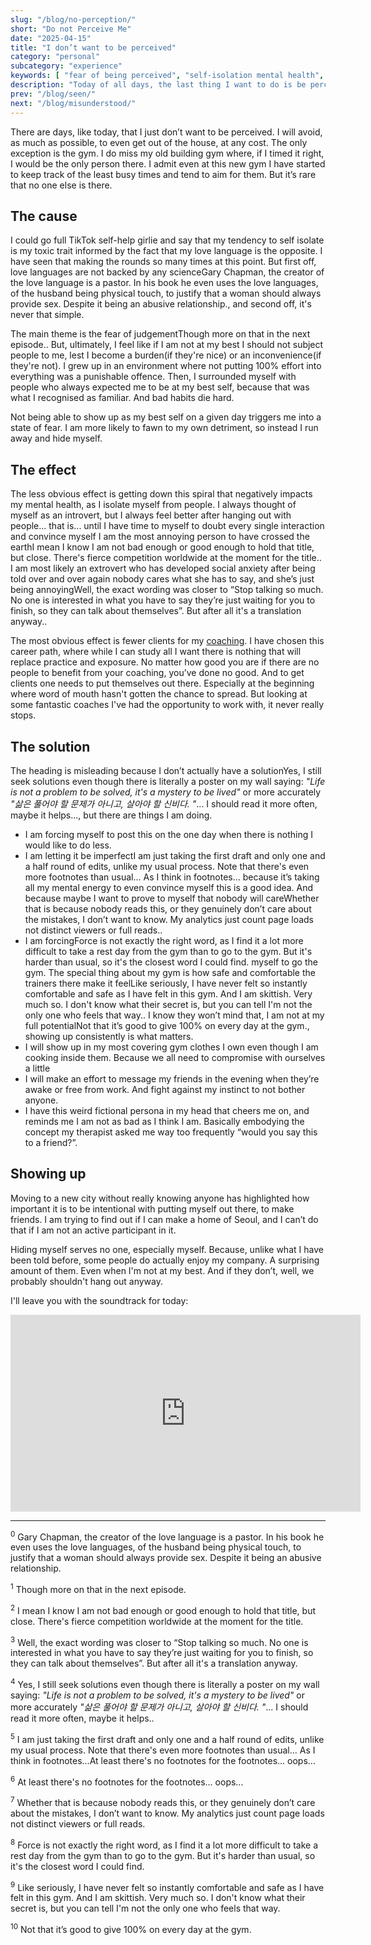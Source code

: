 ```yaml
---
slug: "/blog/no-perception/"
short: "Do not Perceive Me"
date: "2025-04-15"
title: "I don’t want to be perceived"
category: "personal"
subcategory: "experience"
keywords: [ "fear of being perceived", "self-isolation mental health", "social anxiety and perfectionism", "why it's hard to show up", "fear of judgment", "introvert or socially anxious", "hiding from the world", "mental health and gym motivation", "coaching and vulnerability", "starting over in a new city","making friends in Seoul","extrovert with social anxiety","building self-worth","perfectionism and social withdrawal","life coaching and mental health"]
description: "Today of all days, the last thing I want to do is be perceived, yet I am writing this blog post, as a challenge to myself as to what it means to be perceived, and that it's not as unsafe as it feels."
prev: "/blog/seen/"
next: "/blog/misunderstood/"
---
```



There are days, like today, that I just don’t want to be perceived. I will avoid, as much as possible, to even get out of the house, at any cost. The only exception is the gym. I do miss my old building gym where, if I timed it right, I would be the only person there. I admit even at this new gym I have started to keep track of the least busy times and tend to aim for them. But it’s rare that no one else is there. 

## The cause

I could go full TikTok self-help girlie and say that my tendency to self isolate is my toxic trait informed by the fact that my love language is the opposite. I have seen that making the rounds so many times at this point. But first off, love languages are not backed by any science<Footnote presentation="0">Gary Chapman, the creator of the love language is a pastor. In his book he even uses the love languages, of the husband being physical touch, to justify that a woman should always provide sex. Despite it being an abusive relationship.</Footnote>, and second off, it's never that simple. 

The main theme is the fear of judgement<Footnote presentation="1">Though more on that in the next episode.</Footnote>. But, ultimately, I feel like if I am not at my best I should not subject people to me, lest I become a burden(if they're nice) or an inconvenience(if they're not). I grew up in an environment where not putting 100% effort into everything was a punishable offence. Then, I surrounded myself with people who always expected me to be at my best self, because that was what I recognised as familiar. And bad habits die hard. 

Not being able to show up as my best self on a given day triggers me into a state of fear. I am more likely to fawn to my own detriment, so instead I run away and hide myself. 

## The effect

The less obvious effect is getting down this spiral that negatively impacts my mental health, as I isolate myself from people. I always thought of myself as an introvert, but I always feel better after hanging out with people... that is... until I have time to myself to doubt every single interaction and convince myself I am the most annoying person to have crossed the earth<Footnote presentation="2">I mean I know I am not bad enough or good enough to hold that title, but close. There's fierce competition worldwide at the moment for the title.</Footnote>. I am most likely an extrovert who has developed social anxiety after being told over and over again nobody cares what she has to say, and she’s just being annoying<Footnote presentation="3">Well, the exact wording was closer to “Stop talking so much. No one is interested in what you have to say they’re just waiting for you to finish, so they can talk about themselves”. But after all it's a translation anyway.</Footnote>.  

The most obvious effect is fewer clients for my [coaching](/coaching/). I have chosen this career path, where while I can study all I want there is nothing that will replace practice and exposure. No matter how good you are if there are no people to benefit from your coaching, you’ve done no good. And to get clients one needs to put themselves out there. Especially at the beginning where word of mouth hasn't gotten the chance to spread. But looking at some fantastic coaches I've had the opportunity to work with, it never really stops.

## The solution

The heading is misleading because I don’t actually have a solution<Footnote presentation="4">Yes, I still seek solutions even though there is literally a poster on my wall saying: _"Life is not a problem to be solved, it's a mystery to be lived"_ or more accurately _"삶은 풀어야 할 문제가 아니고, 살아야 할 신비다. "_... I should read it more often, maybe it helps...</Footnote>, but there are things I am doing. 

* I am forcing myself to post this on the one day when there is nothing I would like to do less. 
* I am letting it be imperfect<Footnote presentation="5">I am just taking the first draft and only one and a half round of edits, unlike my usual process. Note that there's even more footnotes than usual... As I think in footnotes...</Footnote> because it’s taking all my mental energy to even convince myself this is a good idea. And because maybe I want to prove to myself that nobody will care<Footnote presentation="7">Whether that is because nobody reads this, or they genuinely don’t care about the mistakes, I don’t want to know. My analytics just count page loads not distinct viewers or full reads.</Footnote>.
* I am forcing<Footnote presentation="8">Force is not exactly the right word, as I find it a lot more difficult to take a rest day from the gym than to go to the gym. But it's harder than usual, so it's the closest word I could find.</Footnote> myself to go the gym. The special thing about my gym is how safe and comfortable the trainers there make it feel<Footnote presentation="9">Like seriously, I have never felt so instantly comfortable and safe as I have felt in this gym. And I am skittish. Very much so. I don't know what their secret is, but you can tell I'm not the only one who feels that way.</Footnote>. I know they won’t mind that, I am not at my full potential<Footnote presentation="10">Not that it’s good to give 100% on every day at the gym.</Footnote>, showing up consistently is what matters.
* I will show up in my most covering gym clothes I own even though I am cooking inside them. Because we all need to compromise with ourselves a little
* I will make an effort to message my friends in the evening when they’re awake or free from work. And fight against my instinct to not bother anyone. 
* I have this weird fictional persona in my head that cheers me on, and reminds me I am not as bad as I think I am. Basically embodying the concept my therapist asked me way too frequently “would you say this to a friend?”. 

## Showing up

Moving to a new city without really knowing anyone has highlighted how important it is to be intentional with putting myself out there, to make friends. I am trying to find out if I can make a home of Seoul, and I can’t do that if I am not an active participant in it. 

Hiding myself serves no one, especially myself. Because, unlike what I have been told before, some people do actually enjoy my company. A surprising amount of them. Even when I'm not at my best. And if they don’t, well, we probably shouldn't hang out anyway. 

I'll leave you with the soundtrack for today:
<iframe width="560" height="315" src="https://www.youtube.com/embed/go3MQCP6UdU?si=mOGR8w20U67AqDRP" title="YouTube video player" frameborder="0" allow="accelerometer; autoplay; clipboard-write; encrypted-media; gyroscope; picture-in-picture; web-share" referrerpolicy="strict-origin-when-cross-origin" allowfullscreen></iframe>

---
<sup>0</sup> Gary Chapman, the creator of the love language is a pastor. In his book he even uses the love languages, of the husband being physical touch, to justify that a woman should always provide sex. Despite it being an abusive relationship.

<sup>1</sup> Though more on that in the next episode.

<sup>2</sup> I mean I know I am not bad enough or good enough to hold that title, but close. There's fierce competition worldwide at the moment for the title.

<sup>3</sup> Well, the exact wording was closer to “Stop talking so much. No one is interested in what you have to say they’re just waiting for you to finish, so they can talk about themselves”. But after all it's a translation anyway.

<sup>4</sup> Yes, I still seek solutions even though there is literally a poster on my wall saying: _"Life is not a problem to be solved, it's a mystery to be lived"_ or more accurately _"삶은 풀어야 할 문제가 아니고, 살아야 할 신비다. "_... I should read it more often, maybe it helps..

<sup>5</sup> I am just taking the first draft and only one and a half round of edits, unlike my usual process. Note that there's even more footnotes than usual... As I think in footnotes...<Footnote presentation="6">At least there's no footnotes for the footnotes... oops...</Footnote>

<sup>6</sup> At least there's no footnotes for the footnotes... oops...

<sup>7</sup> Whether that is because nobody reads this, or they genuinely don’t care about the mistakes, I don’t want to know. My analytics just count page loads not distinct viewers or full reads.

<sup>8</sup> Force is not exactly the right word, as I find it a lot more difficult to take a rest day from the gym than to go to the gym. But it's harder than usual, so it's the closest word I could find.

<sup>9</sup> Like seriously, I have never felt so instantly comfortable and safe as I have felt in this gym. And I am skittish. Very much so. I don't know what their secret is, but you can tell I'm not the only one who feels that way.

<sup>10</sup> Not that it’s good to give 100% on every day at the gym.